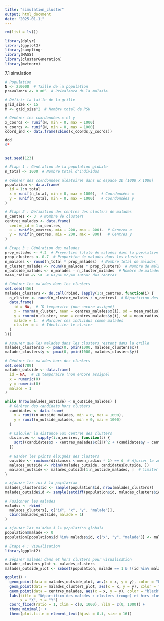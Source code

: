 ```yaml
---
title: "simulation_cluster"
output: html_document
date: "2025-01-11"
---
```


```r
rm(list = ls())

library(dplyr)
library(ggplot2)
library(sampling)
library(MASS)
library(clusterGeneration)
library(mvtnorm)
```



7.1 simulation 

```r

# Population
N <- 250000  # Taille de la population
prevalence <- 0.005  # Prévalence de la maladie

# Définir la taille de la grille
grid_size <- 15
M <- grid_size^2  # Nombre total de PSU

# Générer les coordonnées x et y
x_coords <- runif(N, min = 0, max = 1000) 
y_coords <- runif(N, min = 0, max = 1000)
coord_ind <- data.frame(cbind(x_coords,y_coords))

```


```r


ddd
$*


set.seed(123)

# Étape 1 : Génération de la population globale
n_total <- 1000  # Nombre total d'individus

# Générer des coordonnées aléatoires dans un espace 2D (1000 x 1000)
population <- data.frame(
  id = 1:n_total,
  x = runif(n_total, min = 0, max = 1000),  # Coordonnées x
  y = runif(n_total, min = 0, max = 1000)   # Coordonnées y
)

# Étape 2 : Définition des centres des clusters de malades
n_centres <- 3  # Nombre de clusters
centres_malades <- data.frame(
  centre_id = 1:n_centres,
  x = runif(n_centres, min = 200, max = 800),  # Centres x
  y = runif(n_centres, min = 200, max = 800)   # Centres y
)

# Étape 3 : Génération des malades
prop_malades <- 0.2  # Proportion totale de malades dans la population
prop_clusters <- 0.7  # Proportion de malades dans les clusters
n_malades <- round(n_total * prop_malades)  # Nombre total de malades
n_cluster_malades <- round(n_malades * prop_clusters)  # Nombre de malades dans les clusters
n_outside_malades <- n_malades - n_cluster_malades  # Nombre de malades hors clusters
mean_radius <- 50  # Rayon moyen autour des centres

# Générer les malades dans les clusters
set.seed(456)
malades_clusters <- do.call(rbind, lapply(1:n_centres, function(i) {
  n_cluster <- round(n_cluster_malades / n_centres)  # Répartition des malades entre les clusters
  data.frame(
    id = NA,  # ID temporaire (non encore assigné)
    x = rnorm(n_cluster, mean = centres_malades$x[i], sd = mean_radius),
    y = rnorm(n_cluster, mean = centres_malades$y[i], sd = mean_radius),
    malade = 1,  # Marquer ces individus comme malades
    cluster = i  # Identifier le cluster
  )
}))

# Assurer que les malades dans les clusters restent dans la grille
malades_clusters$x <- pmax(0, pmin(1000, malades_clusters$x))
malades_clusters$y <- pmax(0, pmin(1000, malades_clusters$y))

# Générer les malades hors des clusters
set.seed(789)
malades_outside <- data.frame(
  id = NA,  # ID temporaire (non encore assigné)
  x = numeric(0),
  y = numeric(0),
  malade = 1
)

while (nrow(malades_outside) < n_outside_malades) {
  # Générer des candidats hors clusters
  candidates <- data.frame(
    x = runif(n_outside_malades, min = 0, max = 1000),
    y = runif(n_outside_malades, min = 0, max = 1000)
  )
  
  # Calculer la distance aux centres des clusters
  distances <- sapply(1:n_centres, function(i) {
    sqrt((candidates$x - centres_malades$x[i])^2 + (candidates$y - centres_malades$y[i])^2)
  })
  
  # Garder les points éloignés des clusters
  outside <- rowSums(distances < mean_radius * 2) == 0  # Ajuster la zone d'exclusion
  malades_outside <- rbind(malades_outside, candidates[outside, ])
  malades_outside <- malades_outside[1:n_outside_malades, ]  # Limiter au nombre requis
}

# Ajouter les IDs à la population
malades_clusters$id <- sample(population$id, nrow(malades_clusters))
malades_outside$id <- sample(setdiff(population$id, malades_clusters$id), nrow(malades_outside))

# Fusionner les malades
malades <- rbind(
  malades_clusters[, c("id", "x", "y", "malade")],
  cbind(malades_outside, malade = 1)
)

# Ajouter les malades à la population globale
population$malade <- 0
population[population$id %in% malades$id, c("x", "y", "malade")] <- malades[, c("x", "y", "malade")]

# Étape 4 : Visualisation
library(ggplot2)

# Séparer malades dans et hors clusters pour visualisation
malades_clusters_plot <- malades_clusters
malades_outside_plot <- subset(population, malade == 1 & !(id %in% malades_clusters$id))

ggplot() +
  geom_point(data = malades_outside_plot, aes(x = x, y = y), color = "blue", size = 1.5, alpha = 0.7) +
  geom_point(data = malades_clusters_plot, aes(x = x, y = y), color = "red", size = 1.5, alpha = 0.7) +
  geom_point(data = centres_malades, aes(x = x, y = y), color = "black", size = 3, shape = 8) +
  labs(title = "Répartition des malades : clusters (rouge) et hors clusters (bleu)",
       x = "X", y = "Y") +
  coord_fixed(ratio = 1, xlim = c(0, 1000), ylim = c(0, 1000)) +
  theme_minimal() +
  theme(plot.title = element_text(hjust = 0.5, size = 16))

```



```r

```

